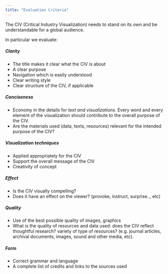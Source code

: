 ```yaml
---
title: "Evaluation Criteria"
---
```


The CIV (Critical Industry Visualization) needs to stand on its own and be understandable for a global audience.

In particular we evaluate:

##### Clarity
- The title makes it clear what the CIV is about
- A clear purpose
- Navigation which is easily understood
- Clear writing style
- Clear structure of the CIV, if applicable

##### Conciseness
- Economy in the details for _text and visualizations_. Every word and every element of the visualization should contribute to the overall purpose of the CIV.
- Are the materials used (data, texts, resources) relevant for the intended purpose of the CIV?

##### Visualization techniques
- Applied appropriately for the CIV
- Support the overall message of the CIV
- Creativity of concept

##### Effect
- Is the CIV visually compelling?
- Does it have an effect on the viewer? (provoke, instruct, surprise.., etc)

##### Quality
- Use of the best possible quality of images, graphics
- What is the quality of resources and data used: does the CIV reflect thoughtful research? variety of type of resources? (e.g. journal articles, archival documents, images, sound and other media, etc).

##### Form
- Correct grammar and language
- A complete list of credits and links to the sources used